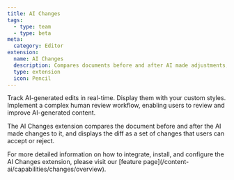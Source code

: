 ```yaml
---
title: AI Changes
tags:
  - type: team
  - type: beta
meta:
  category: Editor
extension:
  name: AI Changes
  description: Compares documents before and after AI made adjustments, and displays the diff as a set of changes.
  type: extension
  icon: Pencil
---
```



Track AI-generated edits in real-time. Display them with your custom styles. Implement a complex human review workflow, enabling users to review and improve AI-generated content.

The AI Changes extension compares the document before and after the AI made changes to it, and displays the diff as a set of changes that users can accept or reject.

<Callout title="More details" variant="hint">
  For more detailed information on how to integrate, install, and configure the AI Changes
  extension, please visit our [feature page](/content-ai/capabilities/changes/overview).
</Callout>

<CodeDemo
  isPro
  path="/Extensions/AiSuggestion"
  src="https://develop--tiptap-pro.netlify.app/preview/Extensions/AiChanges"
/>
